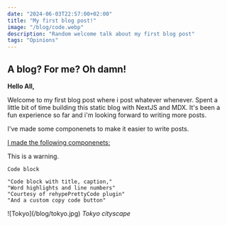 ```yaml
---
date: "2024-06-03T22:57:00+02:00"
title: "My first blog post!"
image: "/blog/code.webp"
description: "Random welcome talk about my first blog post"
tags: "Opinions"
---
```


## A blog? For me? Oh damn!

**Hello All,**

Welcome to my first blog post where i post whatever whenever.
Spent a little bit of time building this static blog with NextJS and MDX.
It's been a fun experience so far and i'm looking forward to writing more posts.

I've made some componenets to make it easier to write posts.

<div className="mb-5">
  <u>I made the following componenets:</u>
</div>

<Info>This is a warning.</Info>

```tsx
Code block
```

```tsx {1} title='index.js' showLineNumbers caption='Cool caption' /Word/#v /highlights/#s /and/#i
"Code block with title, caption,"
"Word highlights and line numbers"
"Courtesy of rehypePrettyCode plugin"
"And a custom copy code button"
```

<div>
  ![Tokyo](/blog/tokyo.jpg)
  <em className="m-0">Tokyo cityscape</em>
</div>

